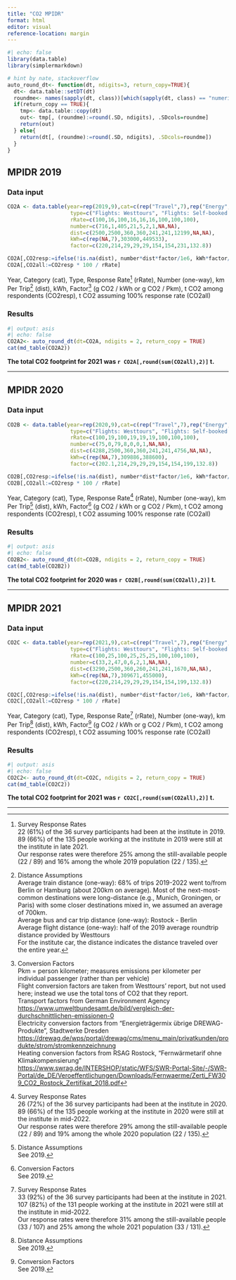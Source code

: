 ```yaml
---
title: "CO2 MPIDR"
format: html
editor: visual
reference-location: margin
---
```


```r
#| echo: false
library(data.table)
library(simplermarkdown)

# hint by nate, stackoverflow
auto_round_dt<- function(dt, ndigits=3, return_copy=TRUE){
  dt<- data.table::setDT(dt)
  roundme<- names(sapply(dt, class))[which(sapply(dt, class) == "numeric")]
  if(return_copy == TRUE){
    tmp<- data.table::copy(dt)
    out<- tmp[, (roundme):=round(.SD, ndigits), .SDcols=roundme]
    return(out)
  } else{
    return(dt[, (roundme):=round(.SD, ndigits), .SDcols=roundme])
  }
}
```

## MPIDR 2019

### Data input

```r

CO2A <- data.table(year=rep(2019,9),cat=c(rep("Travel",7),rep("Energy",2)),
                    type=c("Flights: Westtours", "Flights: Self-booked (survey estimate)", "Train: Institute bookings", "Train: Self-booked (survey estimate)", "Bus: Self-booked (survey estimate)", "Car: Self-booked (survey estimate)", "Institute car", "Electricity", "Heating"),
                    rRate=c(100,16,100,16,16,16,100,100,100),
                    number=c(716,1,405,21,5,2,1,NA,NA),
                    dist=c(2500,2500,360,360,241,241,12199,NA,NA),
                    kWh=c(rep(NA,7),303000,449533),
                    factor=c(220,214,29,29,29,154,154,231,132.8))

CO2A[,CO2resp:=ifelse(!is.na(dist), number*dist*factor/1e6, kWh*factor/1e6)]
CO2A[,CO2all:=CO2resp * 100 / rRate]
```

Year, Category (cat), Type, Response Rate[^1] (rRate), Number (one-way), km Per Trip[^2] (dist), kWh, Factor[^3] (g CO2 / kWh or g CO2 / Pkm), t CO2 among respondents (CO2resp), t CO2 assuming 100% response rate (CO2all)

[^1]: Survey Response Rates\
    22 (61%) of the 36 survey participants had been at the institute in 2019.\
    89 (66%) of the 135 people working at the institute in 2019 were still at the institute in late 2021.\
    Our response rates were therefore 25% among the still-available people (22 / 89) and 16% among the whole 2019 population (22 / 135).

[^2]: Distance Assumptions\
    Average train distance (one-way): 68% of trips 2019-2022 went to/from Berlin or Hamburg (about 200km on average). Most of the next-most-common destinations were long-distance (e.g., Munich, Groningen, or Paris) with some closer destinations mixed in, we assumed an average of 700km.\
    Average bus and car trip distance (one-way): Rostock - Berlin\
    Average flight distance (one-way): half of the 2019 average roundtrip distance provided by Westtours\
    For the institute car, the distance indicates the distance traveled over the entire year.

[^3]: Conversion Factors\
    Pkm = person kilometer; measures emissions per kilometer per individual passenger (rather than per vehicle)\
    Flight conversion factors are taken from Westtours' report, but not used here; instead we use the total tons of CO2 that they report.\
    Transport factors from German Environment Agency <https://www.umweltbundesamt.de/bild/vergleich-der-durchschnittlichen-emissionen-0>\
    Electricity conversion factors from "Energieträgermix übrige DREWAG-Produkte", Stadtwerke Dresden <https://drewag.de/wps/portal/drewag/cms/menu_main/privatkunden/produkte/strom/stromkennzeichnung>\
    Heating conversion factors from RSAG Rostock, "Fernwärmetarif ohne Klimakompensierung" <https://www.swrag.de/INTERSHOP/static/WFS/SWR-Portal-Site/-/SWR-Portal/de_DE/Veroeffentlichungen/Downloads/Fernwaerme/Zerti_FW309_CO2_Rostock_Zertifikat_2018.pdf>

### Results

```r
#| output: asis
#| echo: false
CO2A2<- auto_round_dt(dt=CO2A, ndigits = 2, return_copy = TRUE)
cat(md_table(CO2A2))
```

**The total CO2 footprint for 2021 was `r CO2A[,round(sum(CO2all),2)]` t.**

------------------------------------------------------------------------

## MPIDR 2020

### Data input

```r

CO2B <- data.table(year=rep(2020,9),cat=c(rep("Travel",7),rep("Energy",2)),
                    type=c("Flights: Westtours", "Flights: Self-booked (survey estimate)", "Train: Institute bookings", "Train: Self-booked (survey estimate)", "Bus: Self-booked (survey estimate)", "Car: Self-booked (survey estimate)", "Institute car", "Electricity", "Heating"),
                    rRate=c(100,19,100,19,19,19,100,100,100),
                    number=c(75,0,79,8,0,0,1,NA,NA),
                    dist=c(4288,2500,360,360,241,241,4756,NA,NA),
                    kWh=c(rep(NA,7),309886,388600),
                    factor=c(202.1,214,29,29,29,154,154,199,132.8))

CO2B[,CO2resp:=ifelse(!is.na(dist), number*dist*factor/1e6, kWh*factor/1e6)]
CO2B[,CO2all:=CO2resp * 100 / rRate]
```

Year, Category (cat), Type, Response Rate[^4] (rRate), Number (one-way), km Per Trip[^5] (dist), kWh, Factor[^6] (g CO2 / kWh or g CO2 / Pkm), t CO2 among respondents (CO2resp), t CO2 assuming 100% response rate (CO2all)

[^4]: Survey Response Rates\
    26 (72%) of the 36 survey participants had been at the institute in 2020.\
    89 (66%) of the 135 people working at the institute in 2020 were still at the institute in mid-2022.\
    Our response rates were therefore 29% among the still-available people (22 / 89) and 19% among the whole 2020 population (22 / 135).

[^5]: Distance Assumptions\
    See 2019.

[^6]: Conversion Factors\
    See 2019.

### Results

```r
#| output: asis
#| echo: false
CO2B2<- auto_round_dt(dt=CO2B, ndigits = 2, return_copy = TRUE)
cat(md_table(CO2B2))
```

**The total CO2 footprint for 2020 was `r CO2B[,round(sum(CO2all),2)]` t.**

------------------------------------------------------------------------

## MPIDR 2021

### Data input

```r

CO2C <- data.table(year=rep(2021,9),cat=c(rep("Travel",7),rep("Energy",2)),
                    type=c("Flights: Westtours", "Flights: Self-booked (survey estimate)", "Train: Institute bookings", "Train: Self-booked (survey estimate)", "Bus: Self-booked (survey estimate)", "Car: Self-booked (survey estimate)", "Institute car", "Electricity", "Heating"),
                    rRate=c(100,25,100,25,25,25,100,100,100),
                    number=c(33,2,47,0,6,2,1,NA,NA),
                    dist=c(3290,2500,360,260,241,241,1670,NA,NA),
                    kWh=c(rep(NA,7),309671,455000),
                    factor=c(220,214,29,29,29,154,154,199,132.8))

CO2C[,CO2resp:=ifelse(!is.na(dist), number*dist*factor/1e6, kWh*factor/1e6)]
CO2C[,CO2all:=CO2resp * 100 / rRate]
```

Year, Category (cat), Type, Response Rate[^7] (rRate), Number (one-way), km Per Trip[^8] (dist), kWh, Factor[^9] (g CO2 / kWh or g CO2 / Pkm), t CO2 among respondents (CO2resp), t CO2 assuming 100% response rate (CO2all)

[^7]: Survey Response Rates\
    33 (92%) of the 36 survey participants had been at the institute in 2021.\
    107 (82%) of the 131 people working at the institute in 2021 were still at the institute in mid-2022.\
    Our response rates were therefore 31% among the still-available people (33 / 107) and 25% among the whole 2021 population (33 / 131).

[^8]: Distance Assumptions\
    See 2019.

[^9]: Conversion Factors\
    See 2019.

### Results

```r
#| output: asis
#| echo: false
CO2C2<- auto_round_dt(dt=CO2C, ndigits = 2, return_copy = TRUE)
cat(md_table(CO2C2))
```

**The total CO2 footprint for 2021 was `r CO2C[,round(sum(CO2all),2)]` t.**

------------------------------------------------------------------------
